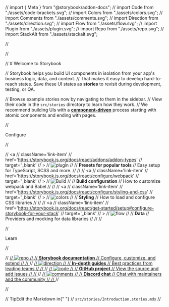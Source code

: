 // import { Meta } from "@storybook/addon-docs";
// import Code from "./assets/code-brackets.svg";
// import Colors from "./assets/colors.svg";
// import Comments from "./assets/comments.svg";
// import Direction from "./assets/direction.svg";
// import Flow from "./assets/flow.svg";
// import Plugin from "./assets/plugin.svg";
// import Repo from "./assets/repo.svg";
// import StackAlt from "./assets/stackalt.svg";

// <Meta title='Example/Introduction' />

// <style>{`
// .subheading {
// --mediumdark: '#999999';
// font-weight: 900;
// font-size: 13px;
// color: #999;
// letter-spacing: 6px;
// line-height: 24px;
// text-transform: uppercase;
// margin-bottom: 12px;
// margin-top: 40px;
// }

// .link-list {
// display: grid;
// grid-template-columns: 1fr;
// grid-template-rows: 1fr 1fr;
// row-gap: 10px;
// }

// @media (min-width: 620px) {
// .link-list {
// row-gap: 20px;
// column-gap: 20px;
// grid-template-columns: 1fr 1fr;
// }
// }

// @media all and (-ms-high-contrast:none) {
// .link-list {
// display: -ms-grid;
// -ms-grid-columns: 1fr 1fr;
// -ms-grid-rows: 1fr 1fr;
// }
// }

// .link-item {
// display: block;
// padding: 20px 30px 20px 15px;
// border: 1px solid #00000010;
// border-radius: 5px;
// transition: background 150ms ease-out, border 150ms ease-out, transform 150ms ease-out;
// color: #333333;
// display: flex;
// align-items: flex-start;
// }

// .link-item:hover {
// border-color: #1EA7FD50;
// transform: translate3d(0, -3px, 0);
// box-shadow: rgba(0, 0, 0, 0.08) 0 3px 10px 0;
// }

// .link-item:active {
// border-color: #1EA7FD;
// transform: translate3d(0, 0, 0);
// }

// .link-item strong {
// font-weight: 700;
// display: block;
// margin-bottom: 2px;
// }

// .link-item img {
// height: 40px;
// width: 40px;
// margin-right: 15px;
// flex: none;
// }

// .link-item span {
// font-size: 14px;
// line-height: 20px;
// }

// .tip {
// display: inline-block;
// border-radius: 1em;
// font-size: 11px;
// line-height: 12px;
// font-weight: 700;
// background: #E7FDD8;
// color: #66BF3C;
// padding: 4px 12px;
// margin-right: 10px;
// vertical-align: top;
// }

// .tip-wrapper {
// font-size: 13px;
// line-height: 20px;
// margin-top: 40px;
// margin-bottom: 40px;
// }

// .tip-wrapper code {
// font-size: 12px;
// display: inline-block;
// }

// `}</style>

// # Welcome to Storybook

// Storybook helps you build UI components in isolation from your app's business logic, data, and context.
// That makes it easy to develop hard-to-reach states. Save these UI states as **stories** to revisit during development, testing, or QA.

// Browse example stories now by navigating to them in the sidebar.
// View their code in the `src/stories` directory to learn how they work.
// We recommend building UIs with a [**component-driven**](https://componentdriven.org) process starting with atomic components and ending with pages.

// <div className='subheading'>Configure</div>

// <div className='link-list'>
// <a
// className='link-item'
// href='https://storybook.js.org/docs/react/addons/addon-types'
// target='\_blank'
// >
// <img src={Plugin} alt='plugin' />
// <span>
// <strong>Presets for popular tools</strong>
// Easy setup for TypeScript, SCSS and more.
// </span>
// </a>
// <a
// className='link-item'
// href='https://storybook.js.org/docs/react/configure/webpack'
// target='\_blank'
// >
// <img src={StackAlt} alt='Build' />
// <span>
// <strong>Build configuration</strong>
// How to customize webpack and Babel
// </span>
// </a>
// <a
// className='link-item'
// href='https://storybook.js.org/docs/react/configure/styling-and-css'
// target='\_blank'
// >
// <img src={Colors} alt='colors' />
// <span>
// <strong>Styling</strong>
// How to load and configure CSS libraries
// </span>
// </a>
// <a
// className='link-item'
// href='https://storybook.js.org/docs/react/get-started/setup#configure-storybook-for-your-stack'
// target='\_blank'
// >
// <img src={Flow} alt='flow' />
// <span>
// <strong>Data</strong>
// Providers and mocking for data libraries
// </span>
// </a>
// </div>

// <div className='subheading'>Learn</div>

// <div className='link-list'>
// <a className='link-item' href='https://storybook.js.org/docs' target='_blank'>
// <img src={Repo} alt='repo' />
// <span>
// <strong>Storybook documentation</strong>
// Configure, customize, and extend
// </span>
// </a>
// <a className='link-item' href='https://storybook.js.org/tutorials/' target='_blank'>
// <img src={Direction} alt='direction' />
// <span>
// <strong>In-depth guides</strong>
// Best practices from leading teams
// </span>
// </a>
// <a className='link-item' href='https://github.com/storybookjs/storybook' target='_blank'>
// <img src={Code} alt='code' />
// <span>
// <strong>GitHub project</strong>
// View the source and add issues
// </span>
// </a>
// <a className='link-item' href='https://discord.gg/storybook' target='_blank'>
// <img src={Comments} alt='comments' />
// <span>
// <strong>Discord chat</strong>
// Chat with maintainers and the community
// </span>
// </a>
// </div>

// <div className='tip-wrapper'>
// <span className='tip'>Tip</span>Edit the Markdown in{" "}
// <code>src/stories/Introduction.stories.mdx</code>
// </div>
